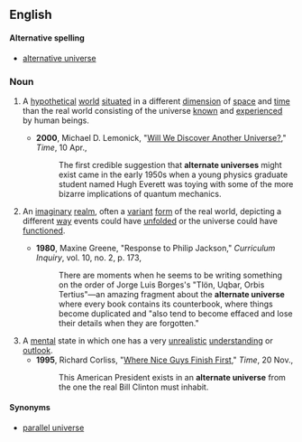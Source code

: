 ==English==

====Alternative spelling====
*[[alternative universe]]

===Noun===
{{en-noun|sg=[[alternate]] [[universe]]}}

# {{physics|cosmology}} A [[hypothetical]] [[world]] [[situate]]d in a different [[dimension]] of [[space]] and [[time]] than the real world consisting of the universe [[know]]n and [[experience]]d by human beings.
#*'''2000''',  Michael D. Lemonick, "[http://www.time.com/time/magazine/article/0,9171,996608,00.html Will We Discover Another Universe?]," ''Time'', 10 Apr.,
#*:The first credible suggestion that '''alternate universes''' might exist came in the early 1950s when a young physics graduate student named Hugh Everett was toying with some of the more bizarre implications of quantum mechanics.
# {{literature}} An [[imaginary]] [[realm]], often a [[variant]] [[form]] of the real world, depicting a different [[way]] events could have [[unfold]]ed or the universe could have [[function]]ed.
#*'''1980''', Maxine Greene, "Response to Philip Jackson," ''Curriculum Inquiry'', vol. 10, no. 2, p. 173,
#*:There are moments when he seems to be writing something on the order of Jorge Luis Borges's "Tlön, Uqbar, Orbis Tertius"—an amazing fragment about the '''alternate universe''' where every book contains its counterbook, where things become duplicated and "also tend to become effaced and lose their details when they are forgotten."
#  A [[mental]] state in which one has a very [[unrealistic]] [[understanding]] or [[outlook]].
#*'''1995''', Richard Corliss, "[http://www.time.com/time/magazine/article/0,9171,983741,00.html Where Nice Guys Finish First]," ''Time'', 20 Nov.,
#*:This American President exists in an '''alternate universe''' from the one the real Bill Clinton must inhabit.
====Synonyms====
* [[parallel universe]]